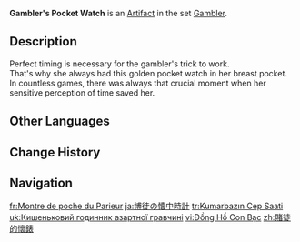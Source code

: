 {{Artifact Infobox
|image = Item Gambler's Pocket Watch.png
|set   = Gambler
|piece = Sands of Eon
}}
{{Description|A shattered pocket watch that once took a lethal hit for its owner.}}
'''Gambler's Pocket Watch''' is an [[Artifact]] in the set [[Gambler]].

==Description==
Perfect timing is necessary for the gambler's trick to work.<br>That's why she always had this golden pocket watch in her breast pocket.<br>In countless games, there was always that crucial moment when her sensitive perception of time saved her.

==Other Languages==
{{Other Languages
|en      = Gambler's Pocket Watch
|zhs     = 赌徒的怀表
|zhs_rm  = Dǔtú de Huáibiǎo
|zht     = 賭徒的懷錶
|zht_rm  = Dǔtú de Huáibiǎo
|zh_tl   = Gambler's Pocket Watch
|ja      = 博徒の懐中時計
|ja_rm   = Bakuto no Kaichuudokei
|ja_tl   = Gambler's Pocket Watch
|ko      = 노름꾼의 회중시계
|ko_rm   = Noreumkkun-ui Hoejungsigye
|ko_tl   = Gambler's Pocket Watch
|es      = Reloj de Bolsillo de la Jugadora
|es_tl   = Pocket Watch of the Gambler
|fr      = Montre de poche du Parieur
|fr_tl   = Pocket Watch of the Gambler
|ru      = Карманные часы азартного игрока
|ru_tl   = Gambler's Pocket Watch
|th      = Gambler's Pocket Watch
|vi      = Đồng Hồ Con Bạc
|vi_tl   = Gambler's Watch
|de      = Glücksspiel-Taschenuhr
|de_tl   = Gamble Pocket Watch
|id      = Gambler's Pocket Watch
|pt      = Relógio de Bolso de Apostador
|pt_tl   = 
|tr      = Kumarbazın Cep Saati
|tr_tl   = Gambler's Pocket Watch
|it      = Orologio della scommettitrice
|it_tl   = 
}}

==Change History==
{{Change History|1.0}}

==Navigation==
{{Artifact Set Navbox|Gambler}}

[[fr:Montre de poche du Parieur]]
[[ja:博徒の懐中時計]]
[[tr:Kumarbazın Cep Saati]]
[[uk:Кишеньковий годинник азартної гравчині]]
[[vi:Đồng Hồ Con Bạc]]
[[zh:賭徒的懷錶]]